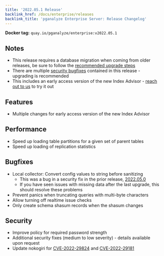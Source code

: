 ```yaml
---
title: '2022.05.1 Release'
backlink_href: /docs/enterprise/releases
backlink_title: 'pganalyze Enterprise Server: Release Changelog'
---
```


**Docker tag:** `quay.io/pganalyze/enterprise:v2022.05.1`

## Notes

* This release requires a database migration when coming from older releases, be sure to follow the [recommended upgrade steps](/docs/enterprise/upgrade)
* There are multiple [security bugfixes](#security) contained in this release - upgrading is recommended
* This includes an early access version of the new Index Advisor - [reach out to us](mailto:support@pganalyze.com) to try it out

## Features

* Multiple changes for early access version of the new Index Advisor

## Performance

* Speed up loading table partitions for a given set of parent tables
* Speed up loading of replication statistics

## Bugfixes

* Local collector: Convert config values to string before sanitizing
  - This was a bug in a security fix in the prior release, [2022.05.0](2022-05-0)
  - If you have seen issues with missing data after the last upgrade, this should resolve these problems
* Prevent panics when truncating queries with multi-byte characters
* Allow turning off realtime issue checks
* Only create schema shasum records when the shasum changes

## Security

* Improve policy for required password strength
* Additional security fixes (medium to low severity) - details available upon request
* Update nokogiri for [CVE-2022-29824](https://nvd.nist.gov/vuln/detail/CVE-2022-29824) and [CVE-2022-29181](https://nvd.nist.gov/vuln/detail/CVE-2022-29181)
